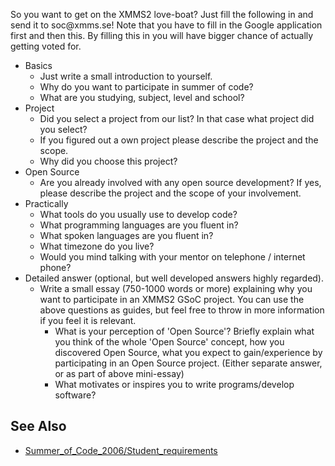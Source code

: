 So you want to get on the XMMS2 love-boat? Just fill the following in and send it to soc@xmms.se! Note that you have to fill in the Google application first and then this. By filling this in you will have bigger chance of actually getting voted for.

* Basics
** Just write a small introduction to yourself.
** Why do you want to participate in summer of code?
** What are you studying, subject, level and school?
* Project
** Did you select a project from our list? In that case what project did you select?
** If you figured out a own project please describe the project and the scope.
** Why did you choose this project?
* Open Source
** Are you already involved with any open source development? If yes, please describe the project and the scope of your involvement.
* Practically
** What tools do you usually use to develop code?
** What programming languages are you fluent in?
** What spoken languages are you fluent in?
** What timezone do you live?
** Would you mind talking with your mentor on telephone / internet phone?
* Detailed answer (optional, but well developed answers highly regarded).
** Write a small essay (750-1000 words or more) explaining why you want to participate in an XMMS2 GSoC project. You can use the above questions as guides, but feel free to throw in more information if you feel it is relevant.
*** What is your perception of 'Open Source'? Briefly explain what you think of the whole 'Open Source' concept, how you discovered Open Source, what you expect to gain/experience by participating in an Open Source project. (Either separate answer, or as part of above mini-essay)
*** What motivates or inspires you to write programs/develop software?

== See Also ==
* [[Summer_of_Code_2006/Student_requirements]]